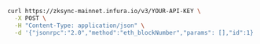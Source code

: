
<Tabs>
  <TabItem value="cURL">

```bash
curl https://zksync-mainnet.infura.io/v3/YOUR-API-KEY \
  -X POST \
  -H "Content-Type: application/json" \
  -d '{"jsonrpc":"2.0","method":"eth_blockNumber","params": [],"id":1}'
```

  </TabItem>
</Tabs>

